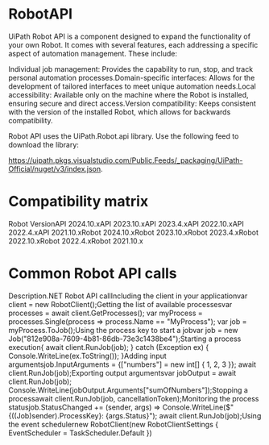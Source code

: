 ﻿# RobotAPI

UiPath Robot API is a component designed to expand the functionality of your own Robot. It comes with several features, each addressing a specific aspect of automation management. These include:

Individual job management: Provides the capability to run, stop, and track personal automation processes.Domain-specific interfaces: Allows for the development of tailored interfaces to meet unique automation needs.Local accessibility: Available only on the machine where the Robot is installed, ensuring secure and direct access.Version compatibility: Keeps consistent with the version of the installed Robot, which allows for backwards compatibility.

Robot API uses the UiPath.Robot.api library. Use the following feed to download the library:

https://uipath.pkgs.visualstudio.com/Public.Feeds/_packaging/UiPath-Official/nuget/v3/index.json.



# Compatibility matrix

Robot VersionAPI 2024.10.xAPI 2023.10.xAPI 2023.4.xAPI 2022.10.xAPI 2022.4.xAPI 2021.10.xRobot 2024.10.xRobot 2023.10.xRobot 2023.4.xRobot 2022.10.xRobot 2022.4.xRobot 2021.10.x

# Common Robot API calls

Description.NET Robot API callIncluding the client in your applicationvar client = new RobotClient();Getting the list of available processesvar processes = await client.GetProcesses(); 
var myProcess = processes.Single(process => process.Name == "MyProcess"); 
var job = myProcess.ToJob();Using the process key to start a jobvar job = new Job("812e908a-7609-4b81-86db-73e3c1438be4");Starting a process execution{ 
await client.RunJob(job); 
} 
catch (Exception ex) 
{ 
Console.WriteLine(ex.ToString()); 
}Adding input argumentsjob.InputArguments = {["numbers"] = new int[] { 1, 2, 3 }}; 
await client.RunJob(job);Exporting output argumentsvar jobOutput = await client.RunJob(job); 
Console.WriteLine(jobOutput.Arguments["sumOfNumbers"]);Stopping a processawait client.RunJob(job, cancellationToken);Monitoring the process statusjob.StatusChanged += (sender, args) => Console.WriteLine($"{((Job)sender).ProcessKey}: {args.Status}"); 
await client.RunJob(job);Using the event schedulernew RobotClient(new RobotClientSettings { EventScheduler = TaskScheduler.Default })
